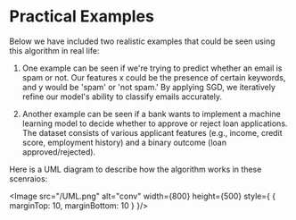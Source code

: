 
# Practical Examples 

Below we have included two realistic examples that could be seen using this algorithm in real life:

1. One example can be seen if we're trying to predict whether an email is spam or not. Our features x could be the presence of certain keywords, and y would be 'spam' or 'not spam.' By applying SGD, we iteratively refine our model's ability to classify emails accurately.

2. Another example can be seen if a bank wants to implement a machine learning model to decide whether to approve or reject loan applications. The dataset consists of various applicant features (e.g., income, credit score, employment history) and a binary outcome (loan approved/rejected).

Here is a UML diagram to describe how the algorithm works in these scenraios:

<Image src="/UML.png" alt="conv" width={800} height={500} style={
    {
        marginTop: 10,
        marginBottom: 10
    }
}/>

